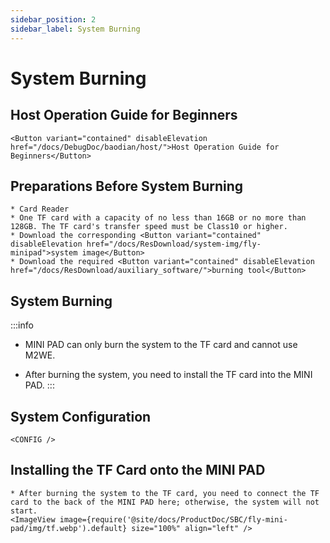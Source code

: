 ```yaml
---
sidebar_position: 2
sidebar_label: System Burning
---
```










# System Burning

## Host Operation Guide for Beginners

    <Button variant="contained" disableElevation href="/docs/DebugDoc/baodian/host/">Host Operation Guide for Beginners</Button>

## Preparations Before System Burning

    * Card Reader
    * One TF card with a capacity of no less than 16GB or no more than 128GB. The TF card's transfer speed must be Class10 or higher.
    * Download the corresponding <Button variant="contained" disableElevation href="/docs/ResDownload/system-img/fly-minipad">system image</Button>
    * Download the required <Button variant="contained" disableElevation href="/docs/ResDownload/auxiliary_software/">burning tool</Button>

## System Burning

:::info
* MINI PAD can only burn the system to the TF card and cannot use M2WE.
* After burning the system, you need to install the TF card into the MINI PAD.
:::

    <TF />

            

## System Configuration

    <CONFIG />


## Installing the TF Card onto the MINI PAD

    * After burning the system to the TF card, you need to connect the TF card to the back of the MINI PAD here; otherwise, the system will not start.
    <ImageView image={require('@site/docs/ProductDoc/SBC/fly-mini-pad/img/tf.webp').default} size="100%" align="left" />